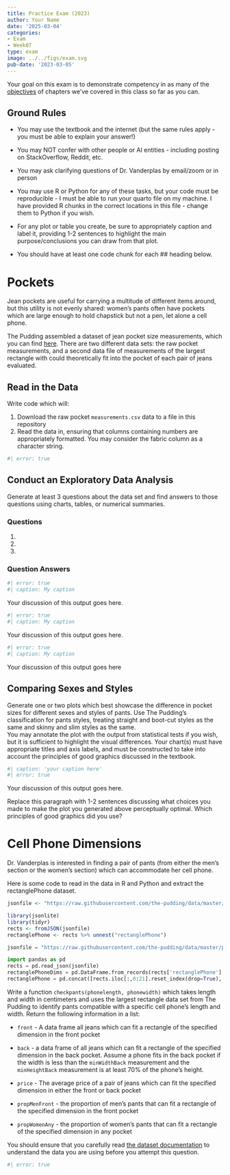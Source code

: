 ```yaml
---
title: Practice Exam (2023)
author: Your Name
date: '2025-03-04'
categories:
- Exam
- Week07
type: exam
image: ../../figs/exam.svg
pub-date: '2023-03-05'
---
```


Your goal on this exam is to demonstrate competency in as many of the [objectives](objectives.qmd) of chapters we've covered in this class so far as you can.

## Ground Rules

-   You may use the textbook and the internet (but the same rules apply - you must be able to explain your answer!)

-   You may NOT confer with other people or AI entities - including posting on StackOverflow, Reddit, etc.

-   You may ask clarifying questions of Dr. Vanderplas by email/zoom or in person

-   You may use R or Python for any of these tasks, but your code must be reproducible - I must be able to run your quarto file on my machine. I have provided R chunks in the correct locations in this file - change them to Python if you wish.

-   For any plot or table you create, be sure to appropriately caption and label it, providing 1-2 sentences to highlight the main purpose/conclusions you can draw from that plot.

-   You should have at least one code chunk for each \## heading below.

# Pockets

Jean pockets are useful for carrying a multitude of different items around, but this utility is not evenly shared: women's pants often have pockets which are large enough to hold chapstick but not a pen, let alone a cell phone.

The Pudding assembled a dataset of jean pocket size measurements, which you can find [here](https://github.com/the-pudding/data/tree/master/pockets). There are two different data sets: the raw pocket measurements, and a second data file of measurements of the largest rectangle with could theoretically fit into the pocket of each pair of jeans evaluated.

## Read in the Data

Write code which will:

1.  Download the raw pocket `measurements.csv` data to a file in this repository
2.  Read the data in, ensuring that columns containing numbers are appropriately formatted. You may consider the fabric column as a character string.

```r
#| error: true

```

## Conduct an Exploratory Data Analysis

Generate at least 3 questions about the data set and find answers to those questions using charts, tables, or numerical summaries.

### Questions

1.  

2.  

3.  

### Question Answers

```r
#| error: true
#| caption: My caption

```

Your discussion of this output goes here.

```r
#| error: true
#| caption: My caption 


```

Your discussion of this output goes here.

```r
#| error: true
#| caption: My caption

```

Your discussion of this output goes here

## Comparing Sexes and Styles

Generate one or two plots which best showcase the difference in pocket sizes for different sexes and styles of pants. Use The Pudding's classification for pants styles, treating straight and boot-cut styles as the same and skinny and slim styles as the same.\
You may annotate the plot with the output from statistical tests if you wish, but it is sufficient to highlight the visual differences. Your chart(s) must have appropriate titles and axis labels, and must be constructed to take into account the principles of good graphics discussed in the textbook.

```r
#| caption: 'your caption here'
#| error: true

```

Your discussion of this output goes here.

Replace this paragraph with 1-2 sentences discussing what choices you made to make the plot you generated above perceptually optimal. Which principles of good graphics did you use?

# Cell Phone Dimensions

Dr. Vanderplas is interested in finding a pair of pants (from either the men's section or the women's section) which can accommodate her cell phone.

Here is some code to read in the data in R and Python and extract the rectanglePhone dataset.

```r
jsonfile <- "https://raw.githubusercontent.com/the-pudding/data/master/pockets/measurementRectangles.json"

library(jsonlite)
library(tidyr)
rects <- fromJSON(jsonfile)
rectanglePhone <- rects %>% unnest("rectanglePhone")
```

```python
jsonfile = "https://raw.githubusercontent.com/the-pudding/data/master/pockets/measurementRectangles.json"

import pandas as pd
rects = pd.read_json(jsonfile)
rectanglePhoneDims = pd.DataFrame.from_records(rects['rectanglePhone'], nrows = 80)
rectanglePhone = pd.concat([rects.iloc[:,0:21].reset_index(drop=True), rectanglePhoneDims], axis = 1)
```

Write a function `checkpants(phonelength, phonewidth)` which takes length and width in centimeters and uses the largest rectangle data set from The Pudding to identify pants compatible with a specific cell phone's length and width. Return the following information in a list:

-   `front` - A data frame all jeans which can fit a rectangle of the specified dimension in the front pocket

-   `back` - a data frame of all jeans which can fit a rectangle of the specified dimension in the back pocket. Assume a phone fits in the back pocket if the width is less than the `minWidthBack` measurement and the `minHeightBack` measurement is at least 70% of the phone's height.

-   `price` - The average price of a pair of jeans which can fit the specified dimension in either the front or back pocket

-   `propMenFront` - the proportion of men's pants that can fit a rectangle of the specified dimension in the front pocket

-   `propWomenAny` - the proportion of women's pants that can fit a rectangle of the specified dimension in any pocket

You should ensure that you carefully read [the dataset documentation](https://github.com/the-pudding/data/tree/master/pockets) to understand the data you are using before you attempt this question.

```r
#| error: true



```
